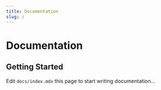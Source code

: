 ```yaml
---
title: Documentation
slug: /
---
```


# Documentation

## Getting Started

Edit `docs/index.mdx` this page to start writing documentation...
